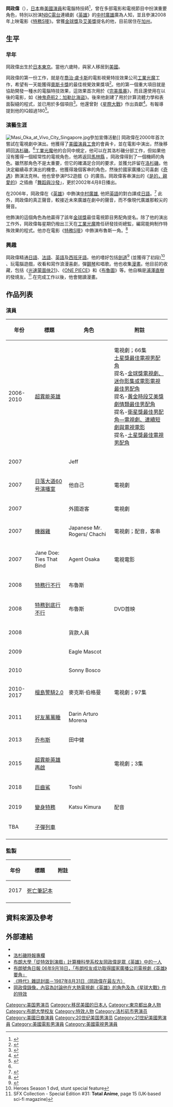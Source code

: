 {{noteTA
|1=zh-cn:英雄; zh-tw:超異能英雄; zh-hk:英雄;
|2=zh-tw:特務行不行; zh-hk:特務S嘜; zh-cn:糊涂侦探;
}}
{{Infobox entertainer
| name          = 岡政偉
| type          = 男演员
| image         =Masi Oka by Gage Skidmore.jpg
| imagesize     = 
| caption       = 岡政偉在2015年出席[[聖地牙哥國際動漫展|聖地牙哥國際動漫展]]
| birthname     = 岡 政偉
| birthdate     = {{birth date and age|1974|12|27}}
| birthplace    = {{JPN}}[[東京都|東京都]][[澀谷區|澀谷區]]
| nationality   = {{USA}}
| deathdate     = 
| deathplace    = 
| othername     = Masi Oka
| yearsactive   = 
| academyawards = 
| emmyawards    = 
| tonyawards    = 
}}
{{Japanese
|japanese=岡 政偉
|kana=おか まさより
|romaji= Oka Masayori
}}
'''岡政偉'''（{{bd|1974年|12月27日|catIdx=Oka Masi}}），[[日本|日本]]裔[[美國|美國]][[演員|演員]]和電腦特技師<ref>{{cite web |title="Heroes'" Masi Oka is super-geeky |url=http://old.seattletimes.com/html/television/2003704622_masioka140.html |publisher=The Seattle Times |accessdate=2019-04-18 |location=Seattle |language=en |date=2007-05-14 |archive-url=https://web.archive.org/web/20190418234118/http://old.seattletimes.com/html/television/2003704622_masioka140.html |archive-date=2019-04-18 |dead-url=yes }}</ref>，曾在多部電影和電視節目中扮演重要角色，特別以扮演[[NBC|NBC電台]]連續劇《[[英雄_(美國電視劇)|英雄]]》的[[中村廣雄|中村廣雄]]廣為人知，並且參演2008年上映電影《[[特務S嘜|特務S嘜]]》。曾獲[[金球獎|金球獎]]及[[艾美獎|艾美獎]]提名的他，目前居住在[[加州|加州]]。

==生平== 
===早年=== 
岡政偉出生於[[日本|日本]][[東京|東京]]。當他六歲時，與家人移居到[[美國|美國]]。

岡政偉的第一份工作，就是在[[喬治·盧卡斯|喬治·盧卡斯]]的電影視覺特技效果公司[[工業光魔|工業光魔]]工作，希望有一天能獲得[[奧斯卡金像獎|奧斯卡獎]]的最佳視覺效果獎項<ref name="NYPost">{{cite web|last=Shen |first=Maxine |title="Heroes" |publisher=New York Post |date=2006-10-15 |url=http://www.nypost.com/seven/10152006/tv/heroes_tv_maxine_shen.htm?page=0 |accessdate=2007-03-12 |deadurl=yes |archiveurl=https://web.archive.org/web/20070224190904/http://www.nypost.com/seven/10152006/tv/heroes_tv_maxine_shen.htm?page=0 |archivedate=2007-02-24 }}</ref>。他的第一個重大項目就是協助開發一種水的電腦特技效果，這效果首次用於《[[完美風暴_(電影)|完美風暴]]》，而且還使用在以後的電影，如《[[神鬼奇航2：加勒比海盜|神鬼奇航2：加勒比海盜]]》。後來他創建了用於計算流體力學和表面裂縫的程式，並已用於多個項目<ref name="Wired">{{cite web | last = Gaudiosi | first = John | title = Masi Oka: Coder, Actor, Hero | publisher = Wired | date = 2006-10-25 | url = http://www.wired.com/news/culture/0,71984-0.html | accessdate = 2007-03-12 | deadurl = yes | archiveurl = https://web.archive.org/web/20070315003127/http://www.wired.com/news/culture/0,71984-0.html | archivedate = 2007-03-15 }}</ref>。他還曾對《[[星際大戰|星際大戰]]》{{Le|星際大戰：經典三部曲|Star Wars original trilogy|經典三部曲}}作出貢獻<ref name="Whiz">{{cite web | url = http://www.tmz.com/2006/11/27/heroes-star-former-whiz-kid/ | title = "Heroes" Star: Former "Whiz Kid" | publisher = TMZ.com | date = 2006-11-27 | accessdate = 2007-03-12 | archive-date = 2007-01-26 | archive-url = https://web.archive.org/web/20070126071138/http://www.tmz.com/2006/11/27/heroes-star-former-whiz-kid/ | dead-url = no }}</ref>。有報導提到他的IQ超過180<ref>{{Cite web |url=http://books.google.com/books?id=yxesw26kmZ8C&q=IQ+180 |title=Biography Today, p.101 |accessdate=2013-11-07 |archive-date=2014-01-03 |archive-url=https://web.archive.org/web/20140103023826/http://books.google.com/books?id=yxesw26kmZ8C&q=IQ+180 |dead-url=no }}</ref>。

===演藝生涯=== 
[[File:Masi_Oka_at_Vivo_City_Singapore.jpg|thumbnail]]參加宣傳活動]]
岡政偉在2000年首次嘗試在電視劇中演出。他獲得了[[美國演員工會|美國演員工會]]的會員卡，並在電影中演出，然後移師回[[洛杉磯|洛杉磯]]。<ref name="Wired"/>[[工業光魔|工業光魔]]他的合同中規定，他可以在其洛杉磯分部工作，但如果他沒有獲得一個經常性的電視角色，他將返回[[馬林縣|馬林縣]] 。岡政偉得到了一個機師的角色。雖然那角色不是太重要，但它的確滿足合同的要求，並獲允許留在[[洛杉磯|洛杉磯]]。他決定繼續尋求演出的機會。他獲得幾個客串的角色，然後於國家廣播公司喜劇《[[奇遇_(電視劇)|奇遇]]》飾演法克林。他也曾參演PS2遊戲《{{le|忍 (2002年遊戲)|Shinobi (2002 video game)|忍}}》的廣告。岡政偉客串演出的《[[是的，親愛的|是的，親愛的]]》之插曲「[[舞蹈與沙發|舞蹈與沙發]]」，更於2002年4月8日播出。 

在2006年，岡政偉在《[[英雄_(美國電視劇)|英雄]]》中飾演[[中村廣雄|中村廣雄]], 他把[[英語|英語]]的對白譯成[[日語|日語]]。<ref name="Living the dream">{{cite web | last = Keveney | first = Bill | title = 'Heroes' star Masi Oka living the dream | publisher = USA Today | date = 2006-11-09 | url = http://www.usatoday.com/life/television/news/2006-11-19-hiro-main_x.htm | accessdate = 2007-03-12 | archive-date = 2007-03-02 | archive-url = https://web.archive.org/web/20070302190628/http://www.usatoday.com/life/television/news/2006-11-19-hiro-main_x.htm | dead-url = no }}</ref> 此外，岡政偉的真正聲音，較接近未來廣雄在劇中的聲音，而不像現代廣雄那較尖的聲音。
  
他飾演的這個角色為他贏得了該年[[金球獎|金球獎]]最佳電視節目男配角提名。除了他的演出工作外，岡政偉每星期仍撥出三天在[[工業光魔|工業光魔]]擔任研發技術總監，編寫能夠制作特殊效果的程式。他亦在電影《[[特務S嘜|特務S嘜]]》中飾演布魯斯一角。<ref name="Airborne">{{cite web|last=Kuhn |first=Sarah |title=Airborne at Last! |publisher=Back Stage |date=2007-02-09 |url=http://www.backstage.com/bso/news_reviews/features/feature_display.jsp?vnu_content_id=1003544143 |accessdate=2007-03-12 |deadurl=yes |archiveurl=https://web.archive.org/web/20070927202759/http://www.backstage.com/bso/news_reviews/features/feature_display.jsp?vnu_content_id=1003544143 |archivedate=2007-09-27 }}</ref>

===興趣=== 
岡政偉精通[[日語|日語]]、[[法語|法語]]、[[英語|英語]]及[[西班牙語|西班牙語]]。他的嗜好包括[[劍道|劍道]]<ref>{{cite web
 |url=http://entertainment1.sympatico.msn.ca/There+goes+my+Hiro/TV_Guide/Interviews/Features/Articles/190107_masiheroes_greg.htm?isfa=1 
 |title=There goes my Hiro 
 |accessdate=2007-05-10 
 |author=Greg David 
 |date=2007-01-18 
 |publisher=TV Guide 
 |deadurl=yes 
 |archiveurl=https://web.archive.org/web/20070216184327/http://entertainment1.sympatico.msn.ca/There%2Bgoes%2Bmy%2BHiro/TV_Guide/Interviews/Features/Articles/190107_masiheroes_greg.htm?isfa=1 
 |archivedate=2007-02-16 
}}</ref> (並獲得了初段)<ref>Heroes Season 1 dvd, stunt special feature</ref> 、玩電腦遊戲，收看和寫作浪漫喜劇，彈[[鋼琴|鋼琴]]和唱歌。他也收集[[漫畫|漫畫]]。他目前的收藏，包括《[[光速蒙面俠21|光速蒙面俠21]]》、《[[ONE_PIECE|ONE PIECE]]》和《[[布魯圖|布魯圖]]》等。他自稱是[[浦澤直樹|浦澤直樹]]的發燒友。<ref>SFX Collection - Special Edition #31: '''Total Anime''', page 15 (UK-based sci-fi magazine)</ref>.在完成工作以後，他會閱讀漫畫。

==作品列表==
===演員===
{| class= "wikitable sortable"
! 年份
! 標題
! 角色
! class = "unsortable" | 附註
|-
| 2006-2010
| [[超異能英雄|超異能英雄]]
| {{le|中村廣|Hiro Nakamura}}
| 電視劇；66集<br>[[土星獎|土星獎最佳電視男配角]]<br>提名-[[金球獎|金球獎電視劇、迷你影集或電影電視最佳男配角]]<br>提名-[[黃金時段艾美獎|黃金時段艾美獎劇情類最佳男配角]]<br>提名-[[衛星獎|衛星獎最佳男配角—電視劇、連續短劇與電視電影]]<br>提名-[[土星獎|土星獎最佳電視男配角]]
|-
| 2007
| {{le|乒乓特派員|Balls of Fury}}
| Jeff
| 
|-
| 2007
| [[日落大道60号演播室|日落大道60号演播室]]
| 他自己
| 電視劇
|-
| 2007
| {{le|警察瘋雲|Reno 911!}}
| 外國遊客
| 電視劇
|-
| 2007
| [[機器雞|機器雞]]
| Japanese Mr. Rogers/ Chachi
| 電視劇；配音，客串
|-
| 2007
| Jane Doe: Ties That Bind
| Agent Osaka
| 電視電影
|-
| 2008
| [[特務行不行|特務行不行]]
| 布魯斯
| 
|-
| 2008
| [[特務到底行不行|特務到底行不行]]
| 布魯斯
| DVD首映
|-
| 2008
| {{le|主管爭奪戰|The Promotion}}
| 貨款人員
| 
|-
| 2009
| {{le|猛男啦啦隊|Fired Up!}}
| Eagle Mascot
| 
|-
| 2010
| {{le|Searching for Sonny|Searching for Sonny}}
| Sonny Bosco
| 
|-
| 2010-2017
| [[檀島警騎2.0|檀島警騎2.0]]
| 麥克斯·伯格曼
| 電視劇；97集
|-
| 2011
| [[好友萬萬睡|好友萬萬睡]]
| Darin Arturo Morena
| 
|-
| 2013
| [[乔布斯_(电影)|乔布斯]]
| 田中健
| 
|-
| 2015
| [[超異能英雄再啟|超異能英雄再啟]]
| {{le|中村廣|Hiro Nakamura}}
| 電視劇；3集
|-
| 2018
| [[巨齒鯊_(電影)|巨齒鯊]]
| Toshi
| 
|-
| 2019
| [[變身特務|變身特務]]
| Katsu Kimura
| 配音
|-
| TBA
| [[子彈列車_(電影)|子彈列車]]
| 
| 
|-
|}

===監製===
{| class= "wikitable sortable"
! 年份
! 標題
! class = "unsortable" | 附註
|-
| 2017
| [[死亡筆記本_(2017年電影)|死亡筆記本]]
| 
|-
|}

==資料來源及參考==
{{reflist|35em}}

==外部連結==
{{commons}}
* {{IMDb name|1199811|Masi Oka}}
* [http://www.denverpost.com/entertainmentheadlines/ci_4588125 洛杉磯時報專欄] {{Wayback|url=http://www.denverpost.com/entertainmentheadlines/ci_4588125 |date=20071214031606 }}
* [http://www.cs.brown.edu/news/2006/0929.Heroes.html 布朗大學「從特效到演戲」計算機科學系校友岡政偉是眾《英雄》中的一人] {{Wayback|url=http://www.cs.brown.edu/news/2006/0929.Heroes.html |date=20071229025212 }}
* [https://web.archive.org/web/20070225041811/http://www.browndailyherald.com/home/index.cfm?event=displayArticlePrinterFriendly&uStory_id=c4bc59e7-8e12-4622-a464-360b66ce0e97 布朗號角日報 06年9月18日，「布朗校友成功取得國家廣播公司電視劇《英雄》要角」]
* [http://www.time.com/time/covers/0,16641,19870831,00.html 《時代》雜誌封面－1987年8月31日（岡政偉在最左方）] {{Wayback|url=http://www.time.com/time/covers/0,16641,19870831,00.html |date=20130825052346 }}
* [http://www.youtube.com/watch?v=XOqH768OBQw 岡政偉錄像，內容為討論他在大熱電視劇《英雄》的角色及為《星球大戰》作的特效] {{Wayback|url=http://www.youtube.com/watch?v=XOqH768OBQw |date=20160116221230 }}

{{Authority control}}
{{DEFAULTSORT:Oka Masi}}
[[Category:美国男演员|Category:美国男演员]]
[[Category:移民美國的日本人|Category:移民美國的日本人]]
[[Category:東京都出身人物|Category:東京都出身人物]]
[[Category:布朗大學校友|Category:布朗大學校友]]
[[Category:特效人物|Category:特效人物]]
[[Category:洛杉矶市男演员|Category:洛杉矶市男演员]]
[[Category:美國日裔演員|Category:美國日裔演員]]
[[Category:20世纪美国男演员|Category:20世纪美国男演员]]
[[Category:21世紀美國男演員|Category:21世紀美國男演員]]
[[Category:美國電影男演員|Category:美國電影男演員]]
[[Category:美國電視男演員|Category:美國電視男演員]]